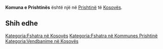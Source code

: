 {{Fshat në 
 | Emri                = Komuna e Prishtinës
 | EmriAlt                = 
 | NAME_SHORT_FORM=      Prishtinë
 | NAME_GENERIC=      Komuna
 | NAME_SORT_NAME_RO=      KOMUNAEPRISHTINES
 | FULL_NAME_RO = Komuna e Prishtinës
 | FULL_NAME_ND_RO=Komuna e Prishtines
 | SORT_NAME_RG=PRISHTINES KOMUNAE
 | FULL_NAME_RG=Prishtinës, Komuna e
 | FULL_NAME_ND_RG=Prishtines, Komuna e
 | SRP_NAME_SHORT_FORM=      
 | SRP_NAME_GENERIC=      
 | SRP_NAME_SORT_NAME_RO=      
 | SRP_FULL_NAME_RO = 
 | SRP_FULL_NAME_ND_RO=
 | SRP_SORT_NAME_RG=
 | SRP_FULL_NAME_RG=
 | SRP_FULL_NAME_ND_RG=
 | Emri (Rasa dhanore) = 
 | Figura              = 
 | Shteti              = Kosovo
 | Komuna              = Prishtinë
 | Kodi postar         = 
 | Sipërfaqja          = 

 | Popullsia           = 

 | Regj. i popullsisë  = 
 | Dend. e popullsisë  = 
 | Faqja zyrtare       = 
 <!--- Koordinatat ----> 
 | Gjerësia            = 42.7
 | Gjatësia            = 21.283333
 | Lartësia            = 
}}
'''Komuna e Prishtinës''' është një [[]] në [[Prishtinë]] të [[Kosovës]].

<!-- == Gjeografia == -->
<!-- == Historia == -->
<!-- == Demografia == -->
== Shih edhe ==
{{Komuna Prishtinë}}
{{Kosovo-Administrata-Cung}}

[[Kategoria:Fshatra në Kosovës]]
[[Kategoria:Fshatra në Kommunes Prishtinë]]
[[Kategoria:Vendbanime në Kosovës]]